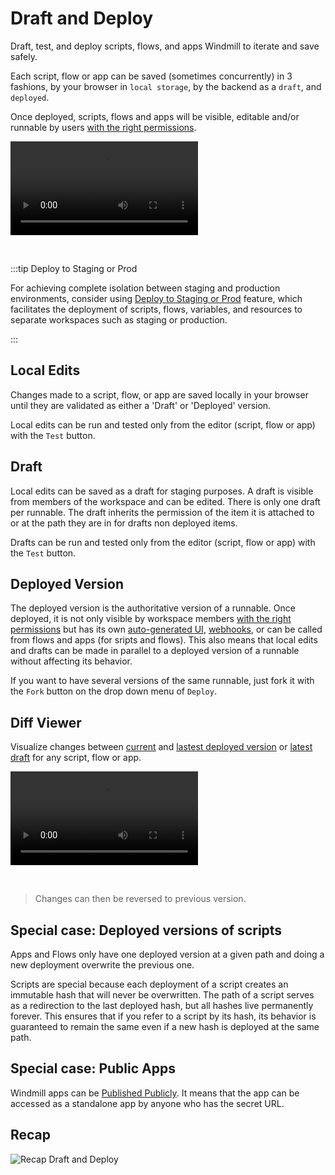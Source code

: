 
# Draft and Deploy

Draft, test, and deploy scripts, flows, and apps Windmill to iterate and save safely.

Each script, flow or app can be saved (sometimes concurrently) in 3 fashions, by your browser in `local storage`, by the backend as a `draft`, and `deployed`.

Once deployed, scripts, flows and apps will be visible, editable and/or runnable by users [with the right permissions](../16_roles_and_permissions/index.mdx).

<video
	className="border-2 rounded-xl object-cover w-full h-full dark:border-gray-800"
	autoPlay
	controls
	id="main-video"
	src="/videos/draft_and_deploy.mp4"
/>

<br />

:::tip Deploy to Staging or Prod

For achieving complete isolation between staging and production environments, consider using [Deploy to Staging or Prod](../12_staging_prod/index.md) feature, which facilitates the deployment of scripts, flows, variables, and resources to separate workspaces such as staging or production.

:::

## Local Edits

Changes made to a script, flow, or app are saved locally in your browser until they are validated as either a 'Draft' or 'Deployed' version.

Local edits can be run and tested only from the editor (script, flow or app) with the `Test` button.

## Draft

Local edits can be saved as a draft for staging purposes. A draft is visible from members of the workspace and can be edited. There is only one draft per runnable. The draft inherits the permission of the item it is attached to or at the path they are in for drafts non deployed items.

Drafts can be run and tested only from the editor (script, flow or app) with the `Test` button.

## Deployed Version

The deployed version is the authoritative version of a runnable. Once deployed, it is not only visible by workspace members [with the right permissions](../16_roles_and_permissions/index.mdx) but has its own [auto-generated UI](../6_auto_generated_uis/index.mdx), [webhooks](../4_webhooks/index.mdx), or can be called from flows and apps (for sripts and flows). This also means that local edits and drafts can be made in parallel to a deployed version of a runnable without affecting its behavior.

If you want to have several versions of the same runnable, just fork it with the `Fork` button on the drop down menu of `Deploy`.

<div class="grid grid-cols-2 gap-6 mb-4">
	<DocCard
    	title="Roles and Permissions"
    	description="Control access and manage permissions within your instance and workspaces."
    	href="/docs/core_concepts/roles_and_permissions"
    />
</div>

## Diff Viewer

Visualize changes between [current](#local-edits) and [lastest deployed version](#deployed-version) or [latest draft](#draft) for any script, flow or app.

<video
	className="border-2 rounded-xl object-cover w-full h-full dark:border-gray-800"
	controls
	src="/videos/diff_viewer.mp4"
/>

<br />

> Changes can then be reversed to previous version.

## Special case: Deployed versions of scripts

Apps and Flows only have one deployed version at a given path and doing a new deployment overwrite the previous one.

Scripts are special because each deployment of a script creates an immutable hash that will never be overwritten. The path of a script serves as a redirection to the last deployed hash, but all hashes live permanently forever. This ensures that if you refer to a script by its hash, its behavior is guaranteed to remain the same even if a new hash is deployed at the same path.

<div class="grid grid-cols-2 gap-6 mb-4">
	<DocCard
		title="Versioning"
		description="Scripts, when deployed, can have a parent script identified by its hash."
		href="/docs/script_editor/versioning"
	/>
</div>

## Special case: Public Apps

Windmill apps can be [Published Publicly](../../apps/8_public_apps.md). It means that the app can be accessed as a standalone app by anyone who has the secret URL.

<div class="grid grid-cols-2 gap-6 mb-4">
	<DocCard
		title="Public Apps"
		description="Apps can be accessed as a standalone app by anyone who has the secret URL"
		href="/docs/apps/public_apps"
	/>
</div>

## Recap

![Recap Draft and Deploy](./recap_draft_and_deploy.png.webp)
